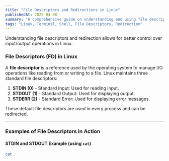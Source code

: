 ```yaml
---
title: "File Descriptors and Redirections in Linux"
publishedAt: 2025-04-08
summary: "A comprehensive guide on understanding and using file descriptors and redirections in Linux for effective I/O management."
tags: "Linux, Terminal, Shell, File Descriptors, Redirection"
---
```



<Callout emoji="🔄">
  Understanding file descriptors and redirection allows for better control over input/output operations in Linux.
</Callout>

### **File Descriptors (FD) in Linux**

A **file descriptor** is a reference used by the operating system to manage I/O operations like reading from or writing to a file. Linux maintains three standard file descriptors:

1. **STDIN (0)** - Standard Input: Used for reading input.
2. **STDOUT (1)** - Standard Output: Used for displaying output.
3. **STDERR (2)** - Standard Error: Used for displaying error messages.

These default file descriptors are used in every process and can be redirected.

---

### **Examples of File Descriptors in Action**

#### **STDIN and STDOUT Example (using `cat`)**

```bash
cat
